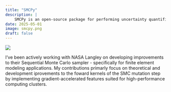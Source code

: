 ```yaml
---
title: "SMCPy"
description: |
    SMCPy is an open-source package for performing uncertainty quantification using a parallelized sequential Monte Carlo sampler.
date: 2025-05-01
image: smcpy.png
draft: false
--- 
```


[![](https://img.shields.io/badge/GitHub-181717?style=flat&logo=github&logoColor=white)](https://github.com/nasa/SMCPy)

I've been actively working with NASA Langley on developing improvements to their Sequential Monte Carlo sampler - specifically for finite element modeling applications. My contributions primarly focus on theoretical and development iprovements to the foward kernels of the SMC mutation step by implementing gradient-accelerated features suited for high-performance computing clusters. 